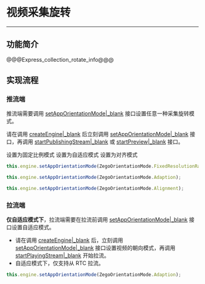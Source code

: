 # 视频采集旋转

- - -

## 功能简介

@@@Express_collection_rotate_info@@@

## 实现流程

### 推流端

推流端需要调用 [setAppOrientationMode\|_blank](@setAppOrientationMode) 接口设置任意一种采集旋转模式。

<div class="mk-warning">

请在调用 [createEngine\|_blank](@createEngine) 后立刻调用 [setAppOrientationMode\|_blank](@setAppOrientationMode) 接口，再调用 [startPublishingStream\|_blank](@startPublishingStream) 或 [startPreview\|_blank](@startPreview) 接口。
 
</div>

<div class="multiple-select-codes">
    <div class="code-tabs hide-scrollbar">
      <div class="scroll-box">
        <span class="tab-item">
          <span>设置为固定比例模式</span>
        </span>
        <span class="tab-item">
          <span>设置为自适应模式</span>
        </span>
        <span class="tab-item">
          <span>设置为对齐模式</span>
        </span>
      </div>
    </div>

  <div class="code-list">
  
  ```ts
this.engine.setAppOrientationMode(ZegoOrientationMode.FixedResolutionRatio);
```
  
  ```ts
this.engine.setAppOrientationMode(ZegoOrientationMode.Adaption);
```
  
  ```ts
this.engine.setAppOrientationMode(ZegoOrientationMode.Alignment);
```
  </div>
</div>

### 拉流端

**仅自适应模式下**，拉流端需要在拉流前调用 [setAppOrientationMode\|_blank](@setAppOrientationMode) 接口设置自适应模式。

<div class="mk-warning">


- 请在调用 [createEngine\|_blank](@createEngine) 后，立刻调用 [setAppOrientationMode\|_blank](@setAppOrientationMode) 接口设置视频的朝向模式，再调用 [startPlayingStream\|_blank](@startPlayingStream) 开始拉流。
- 自适应模式下，仅支持从 RTC 拉流。
</div>

```ts
this.engine.setAppOrientationMode(ZegoOrientationMode.Adaption);
```
